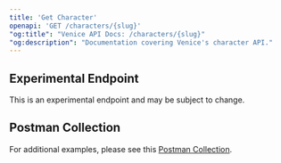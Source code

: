 ```yaml
---
title: 'Get Character'
openapi: 'GET /characters/{slug}'
"og:title": "Venice API Docs: /characters/{slug}"
"og:description": "Documentation covering Venice's character API."
---
```


## Experimental Endpoint

<Warning>
This is an experimental endpoint and may be subject to change.
</Warning>


## Postman Collection
For additional examples, please see this [Postman Collection](https://www.postman.com/veniceai/workspace/062d2eda-cd10-4f2f-83b4-083178d85fc5/request/38652128-8cca56f0-e7b7-4afa-855a-c41f9a6d53e2?action=share&source=copy-link&creator=48156591&ctx=documentation).
